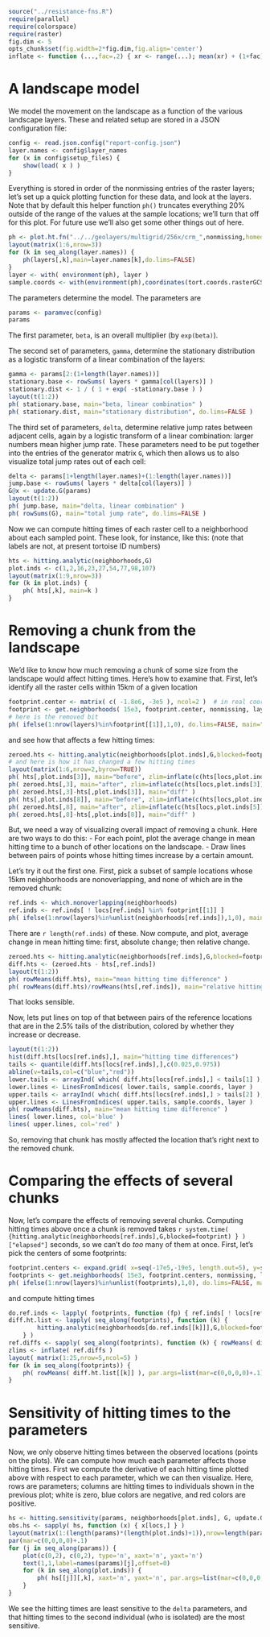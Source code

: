 ```r
source("../resistance-fns.R")
require(parallel)
require(colorspace)
require(raster)
fig.dim <- 5
opts_chunk$set(fig.width=2*fig.dim,fig.align='center')
inflate <- function (...,fac=.2) { xr <- range(...); mean(xr) + (1+fac) * (xr-mean(xr)) }
```

A landscape model
=================

We model the movement on the landscape as a function of the various landscape layers.
These and related setup are stored in a JSON configuration file:

```r
config <- read.json.config("report-config.json")
layer.names <- config$layer_names
for (x in config$setup_files) {
    show(load( x ) )
}
```

Everything is stored in order of the nonmissing entries of the raster layers;
let's set up a quick plotting function for these data,
and look at the layers.
Note that by default this helper function `ph()` truncates everything 20% outside of the range
of the values at the sample locations; we'll turn that off for this plot.
For future use we'll also get some other things out of here.

```r
ph <- plot.ht.fn("../../geolayers/multigrid/256x/crm_",nonmissing,homedir="../..",default.par.args=list(mar=c(3,3,3,3)+.1))
layout(matrix(1:6,nrow=3))
for (k in seq_along(layer.names)) {
    ph(layers[,k],main=layer.names[k],do.lims=FALSE)
}
layer <- with( environment(ph), layer )
sample.coords <- with(environment(ph),coordinates(tort.coords.rasterGCS))
```

The parameters determine the model.
The parameters are
```r
params <- paramvec(config)
params
```
The first parameter, `beta`, is an overall multiplier (by `exp(beta)`).

The second set of parameters, `gamma`, determine the stationary distribution as a logistic transform
of a linear combination of the layers:
```r
gamma <- params[2:(1+length(layer.names))]
stationary.base <- rowSums( layers * gamma[col(layers)] )
stationary.dist <- 1 / ( 1 + exp( -stationary.base ) )
layout(t(1:2))
ph( stationary.base, main="beta, linear combination" )
ph( stationary.dist, main="stationary distribution", do.lims=FALSE )
```

The third set of parameters, `delta`,
determine relative jump rates between adjacent cells,
again by a logistic transform of a linear combination:
larger numbers mean higher jump rate.
These parameters need to be put together into the entries of the generator matrix `G`,
which then allows us to also visualize total jump rates out of each cell:
```r
delta <- params[1+length(layer.names)+(1:length(layer.names))]
jump.base <- rowSums( layers * delta[col(layers)] )
G@x <- update.G(params)
layout(t(1:2))
ph( jump.base, main="delta, linear combination" )
ph( rowSums(G), main="total jump rate", do.lims=FALSE )
```

Now we can compute hitting times of each raster cell to a neighborhood about each sampled point.
These look, for instance, like this:
(note that labels are not, at present tortoise ID numbers)
```r
hts <- hitting.analytic(neighborhoods,G)
plot.inds <- c(1,2,16,23,27,54,77,98,107)
layout(matrix(1:9,nrow=3))
for (k in plot.inds) {
    ph( hts[,k], main=k )
}
```

Removing a chunk from the landscape
===================================

We'd like to know how much removing a chunk of some size from the landscape would affect hitting times.
Here's how to examine that.
First, let's identify all the raster cells within 15km of a given location
```r
footprint.center <- matrix( c( -1.8e6, -3e5 ), ncol=2 )  # in real coordinates
footprint <- get.neighborhoods( 15e3, footprint.center, nonmissing, layer )
# here is the removed bit
ph( ifelse(1:nrow(layers)%in%footprint[[1]],1,0), do.lims=FALSE, main="removed bit" )
```
and see how that affects a few hitting times:
```r
zeroed.hts <- hitting.analytic(neighborhoods[plot.inds],G,blocked=footprint)
# and here is how it has changed a few hitting times
layout(matrix(1:6,nrow=2,byrow=TRUE))
ph( hts[,plot.inds[3]], main="before", zlim=inflate(c(hts[locs,plot.inds[3]],zeroed.hts[locs,3])) )
ph( zeroed.hts[,3], main="after", zlim=inflate(c(hts[locs,plot.inds[3]],zeroed.hts[locs,3])) )
ph( zeroed.hts[,3]-hts[,plot.inds[3]], main="diff" )
ph( hts[,plot.inds[8]], main="before", zlim=inflate(c(hts[locs,plot.inds[5]],zeroed.hts[locs,5])) )
ph( zeroed.hts[,8], main="after", zlim=inflate(c(hts[locs,plot.inds[5]],zeroed.hts[locs,5])) )
ph( zeroed.hts[,8]-hts[,plot.inds[8]], main="diff" )
```

But, we need a way of visualizing overall impact of removing a chunk.
Here are two ways to do this:
- For each point, plot the average change in mean hitting time to a bunch of other locations on the landscape.
- Draw lines between pairs of points whose hitting times increase by a certain amount.

Let's try it out the first one.
First, pick a subset of sample locations whose 15km neighborhoods are nonoverlapping,
and none of which are in the removed chunk:
```r
ref.inds <- which.nonoverlapping(neighborhoods)
ref.inds <- ref.inds[ ! locs[ref.inds] %in% footprint[[1]] ]
ph( ifelse(1:nrow(layers)%in%unlist(neighborhoods[ref.inds]),1,0), main="reference locations" )
```
There are `r length(ref.inds)` of these.
Now compute, and plot, average change in mean hitting time:
first, absolute change; then relative change.
```r
zeroed.hts <- hitting.analytic(neighborhoods[ref.inds],G,blocked=footprint)
diff.hts <- (zeroed.hts - hts[,ref.inds])
layout(t(1:2))
ph( rowMeans(diff.hts), main="mean hitting time difference" )
ph( rowMeans(diff.hts)/rowMeans(hts[,ref.inds]), main="relative hitting time difference" )
```
That looks sensible.

Now, lets put lines on top of that between pairs of the reference locations
that are in the 2.5% tails of the distribution,
colored by whether they increase or decrease.
```r
layout(t(1:2))
hist(diff.hts[locs[ref.inds],], main="hitting time differences")
tails <- quantile(diff.hts[locs[ref.inds],],c(0.025,0.975))
abline(v=tails,col=c("blue","red"))
lower.tails <- arrayInd( which( diff.hts[locs[ref.inds],] < tails[1] ), .dim=dim(diff.hts[locs[ref.inds],]) )
lower.lines <- LinesFromIndices( lower.tails, sample.coords, layer )
upper.tails <- arrayInd( which( diff.hts[locs[ref.inds],] > tails[2] ), .dim=dim(diff.hts[locs[ref.inds],]) )
upper.lines <- LinesFromIndices( upper.tails, sample.coords, layer )
ph( rowMeans(diff.hts), main="mean hitting time difference" )
lines( lower.lines, col='blue' )
lines( upper.lines, col='red' )
```
So, removing that chunk has mostly affected the location that's right next to the removed chunk.


Comparing the effects of several chunks
=======================================

Now, let's compare the effects of removing several chunks.
Computing hitting times above once a chunk is removed takes `r system.time( {hitting.analytic(neighborhoods[ref.inds],G,blocked=footprint) } )["elapsed"]` seconds,
so we can't do *too* many of them at once.
First, let's pick the centers of some footprints:
```r
footprint.centers <- expand.grid( x=seq(-17e5,-19e5, length.out=5), y=seq(-2e5,-4e5,length.out=5) )
footprints <- get.neighborhoods( 15e3, footprint.centers, nonmissing, layer )
ph( ifelse(1:nrow(layers)%in%unlist(footprints),1,0), do.lims=FALSE, main="removed bits" )
```
and compute hitting times
```r
do.ref.inds <- lapply( footprints, function (fp) { ref.inds[ ! locs[ref.inds] %in% fp ] } )
diff.ht.list <- lapply( seq_along(footprints), function (k) { 
        hitting.analytic(neighborhoods[do.ref.inds[[k]]],G,blocked=footprints[[k]]) - hts[,do.ref.inds[[k]]] 
    } )
ref.diffs <- sapply( seq_along(footprints), function (k) { rowMeans( diff.ht.list[[k]][locs[do.ref.inds[[k]]],] ) } )
zlims <- inflate( ref.diffs )
layout( matrix(1:25,nrow=5,ncol=5) )
for (k in seq_along(footprints)) {
    ph( rowMeans( diff.ht.list[[k]] ), par.args=list(mar=c(0,0,0,0)+.1), zlim=zlims, legend=FALSE )
}
```


Sensitivity of hitting times to the parameters
==============================================

Now, we only observe hitting times between the observed locations (points on the plots).
We can compute how much each parameter affects those hitting times.
First we compute the derivative of each hitting time plotted above with respect to each parameter,
which we can then visualize.
Here, rows are parameters; columns are hitting times to individuals shown in the previous plot;
white is zero, blue colors are negative, and red colors are positive.
```r
hs <- hitting.sensitivity(params, neighborhoods[plot.inds], G, update.G, layers, transfn, valfn, ndelta, ngamma)
obs.hs <- sapply( hs, function (x) { x[locs,] } )
layout(matrix(1:(length(params)*(length(plot.inds)+1)),nrow=length(params),byrow=TRUE))
par(mar=c(0,0,0,0)+.1)
for (j in seq_along(params)) {
    plot(c(0,2), c(0,2), type='n', xaxt='n', yaxt='n')
    text(1,1,label=names(params)[j],offset=0)
    for (k in seq_along(plot.inds)) {
        ph( hs[[j]][,k], xaxt='n', yaxt='n', par.args=list(mar=c(0,0,0,0)+.1), legend=FALSE, zlim=1.2*c(-1,1)*max(abs(obs.hs)), col=diverge_hcl(255) )
    }
}
```
We see the hitting times are least sensitive to the `delta` parameters,
and that hitting times to the second individual (who is isolated) are the most sensitive.


